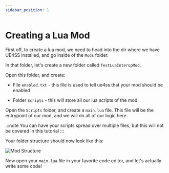 ```yaml
---
sidebar_position: 1
---
```


# Creating a Lua Mod

First off, to create a lua mod, we need to head into the dir where we have UE4SS installed, and go inside of the `Mods` folder. 

In that folder, let's create a new folder called `TestLuaInteropMod`.

Open this folder, and create:


* <FaFile/> File `enabled.txt` - this file is used to tell ue4ss that your mod should be enabled

* <FaFolder/> Folder `Scripts` - this will store all our lua scripts of the mod

Open the `Scripts` folder, and create a `main.lua` file. This file will be the entrypoint of our mod, and we will do all of our logic here.

:::note
You can have your scripts spread over multiple files, but this will not be covered in this tutorial
:::

Your folder structure should now look like this:

![Mod Structure](./assets/ModStructure.png)

Now open your `main.lua` file in your favorite code editor, and let's actually write some code!

